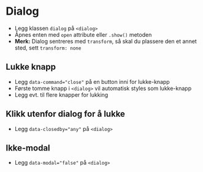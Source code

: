 
<Meta of={stories} />

# Dialog

- Legg klassen `dialog` på `<dialog>`
- Åpnes enten med `open` attribute eller `.show()` metoden
- **Merk:** Dialog sentreres med `transform`, så skal du plassere den et annet sted, sett `transform: none`
<Canvas of={stories.Default} />

## Lukke knapp
- Legg `data-command="close"` på en button inni for lukke-knapp
- Første tomme knapp i `<dialog>` vil automatisk styles som lukke-knapp
- Legg evt. til flere knapper for lukking
<Canvas of={stories.WithClose} />

## Klikk utenfor dialog for å lukke
- Legg `data-closedby="any"` på `<dialog>`
<Canvas of={stories.WithBackdropClose} />

## Ikke-modal
- Legg `data-modal="false"` på `<dialog>`
<Canvas of={stories.WithoutBackdrop} />

<CssVariables component="dialog" exclude="divider" />